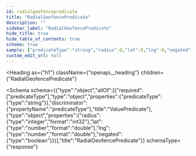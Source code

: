 ```yaml
---
id: radialgeofencepredicate
title: "RadialGeofencePredicate"
description: ""
sidebar_label: "RadialGeofencePredicate"
hide_title: true
hide_table_of_contents: true
schema: true
sample: {"predicateType":"string","radius":0,"lat":0,"lng":0,"negated":true}
custom_edit_url: null
---
```



<Heading
  as={"h1"}
  className={"openapi__heading"}
  children={"RadialGeofencePredicate"}
>
</Heading>





<Schema
  schema={{"type":"object","allOf":[{"required":["predicateType"],"type":"object","properties":{"predicateType":{"type":"string"}},"discriminator":{"propertyName":"predicateType"},"title":"ValuePredicate"},{"type":"object","properties":{"radius":{"type":"integer","format":"int32"},"lat":{"type":"number","format":"double"},"lng":{"type":"number","format":"double"},"negated":{"type":"boolean"}}}],"title":"RadialGeofencePredicate"}}
  schemaType={"response"}
>
  
</Schema>
            